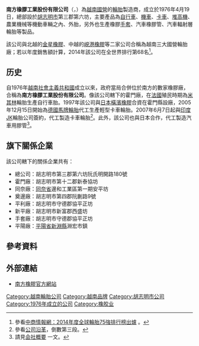 {{Infobox Company 
| company_name = 南方橡膠工業股份有限公司
| company_name_en = Công Ty Cổ Phần Công Nghiệp Cao Su Miền Nam
| company_logo = [[File:Casumina-logo.jpg|center]]
| company_type = [[上市公司|上市公司]]
| market_information = HOSE: CSM
| foundation = 1976年4月19日
| location = [[越南|越南]][[胡志明市|胡志明市]]第三郡第六坊阮氏明開路180號
| zip_code = 
| telephone_no = +84-8-39303122 
| key_people = [[董事長|董事長]]：范鴻富（{{vi}}Phạm Hồng Phú）<br>發言人：阮明田（{{vi}}Nguyễn Minh Thiên）
| industry = 輪胎製造業
| products = [[輪胎|輪胎]]
| capital = 585,177,470,000[[越南盾|越南盾]]
| company_slogan = 
| revenue = 591,516,422,588[[越南盾|越南盾]]<ref>參看{{en}}[http://www.hsx.vn/hsx_en/Uploaded/cttc_ctny/FS%20CSM%20Q2.2010.pdf The Southern Rubber Industry Joint Stock Company Balance Sheet]{{dead link|date=2017年11月 |bot=InternetArchiveBot |fix-attempted=yes }}，頁3。</ref>（2010年6月30日）
| operating_income = 50,517,792,710[[越南盾|越南盾]]（2010年6月30日）
| net_income = 38,946,144,532[[越南盾|越南盾]]（2010年6月30日）
| num_employees =
| parent = 
| subsid = 
| homepage = {{URL|http://www.casumina.com/}}
| footnotes = 
}}

'''南方橡膠工業股份有限公司'''（{{lang-vi|Công Ty Cổ Phần Công Nghiệp Cao Su Miền Nam}}，{{lang-en|The Southern Rubber Industry Joint Stock Company}}）為[[越南|越南]][[國有企業|國營]]的[[輪胎|輪胎]]製造商，成立於1976年4月19日，總部設於[[胡志明市|胡志明市]]第三郡第六坊，主要產品為[[自行車|自行車]]、[[摩托車|機車]]、[[載貨汽車|卡車]]、[[叉車|堆高機]]、農業機械等機動車輛之內、外胎，另外也生產橡膠[[手套|手套]]、汽車橡膠管、汽車輻射層輪胎等製品。

該公司與北越的[[金星橡膠|金星橡膠]]、中越的[[峴港橡膠|峴港橡膠]]等二家公司合稱為越南三大國營輪胎廠；若以年度銷售額計算，2014年該公司在全世界排行第68名<ref>參看[http://big5.askci.com/chanye/2014/09/11/14132freh.shtml 中商情報網：2014年度全球輪胎75強排行榜出爐] {{Wayback|url=http://big5.askci.com/chanye/2014/09/11/14132freh.shtml |date=20150328211529 }}。</ref>。

==历史==
自1976年[[越南社會主義共和國|越南社會主義共和國]]成立以來，政府當局合併位於南方的數家橡膠廠，合稱為'''南方橡膠工業股份有限公司'''。像該公司轄下的霍門廠，在[[法國|法國]]殖民時期為[[米其林|米其林]]輪胎生產自行車胎。1997年該公司與[[日本|日本]][[橫濱橡膠|橫濱橡膠]]合資在霍門縣設廠，2005年12月15日開始為[[德國|德國]][[大陸集團|馬牌輪胎]]代工生產輕型卡車輪胎。2007年6月7日起與[[印度|印度]]JK輪胎公司簽約，代工製造卡車輪胎<ref>參看{{vi}}[http://www.casumina.com.vn/?page=web_company_introduce&lang=vn 公司沿革]{{Dead link|date=2020年1月 |bot=InternetArchiveBot |fix-attempted=yes }}，倒數第三段。</ref>。此外，該公司也與日本{{link-ja|帝都橡膠公司|帝都ゴム}}合作，代工製造汽車用膠管<ref>請見{{ja}}[http://www.teito-rubber.co.jp/corpProfile.html 会社概要] {{Wayback|url=http://www.teito-rubber.co.jp/corpProfile.html |date=20090620063425 }}一文。</ref>。

== 旗下關係企業 ==
該公司轄下的關係企業共有：
* 總公司：胡志明市第三郡第六坊阮氏明開路180號
* 霍門廠：胡志明市第十二郡新泰協坊
* 同奈廠：[[同奈省|同奈省]]邊和工業區第一期安平坊
* 奠邊廠：胡志明市第四郡阮蒯路9號
* 平利廠：胡志明市守德郡協平正坊
* 新平廠：胡志明市新富郡西盛坊
* 手套廠：胡志明市守德郡協平正坊
* 平陽廠：[[平陽省|平陽省]][[新淵縣|新淵縣]]淵宏市鎮

== 參考資料 ==
{{Reflist}}

== 外部連結 ==
* {{vi}}[http://www.casumina.com/ 南方橡膠官方網站] {{Wayback|url=http://www.casumina.com/ |date=20210126103403 }}

[[Category:越南輪胎公司|Category:越南輪胎公司]]
[[Category:越南品牌|Category:越南品牌]]
[[Category:胡志明市公司|Category:胡志明市公司]]
[[Category:1976年成立的公司|Category:1976年成立的公司]]
[[Category:橡胶业|Category:橡胶业]]
